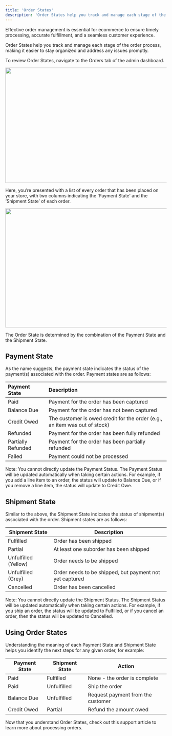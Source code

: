 ```yaml
---
title: 'Order States'
description: 'Order States help you track and manage each stage of the order process.'
---
```


Effective order management is essential for ecommerce to ensure timely processing, accurate fulfillment, and a seamless customer experience.

Order States help you track and manage each stage of the order process, making it easier to stay organized and address any issues promptly.

To review Order States, navigate to the Orders tab of the admin dashboard.

<img height="359" width="624" src="https://lh7-rt.googleusercontent.com/docsz/AD_4nXf1_HnveahvAvmehYXHDjNtQ5XEfqyS1L8VlaaoMpZimclnXe_vXJRuLQCI6wj7FT0dW8HYCfA_YO4VAkGrzgjoINlbTC6P6_bJf85gCgPN-MxGB5OGMaUMC3DiIZOhDjCXN-v-1w?key=0ncWz4vRy0tXhgnM2AaO802x" />

Here, you’re presented with a list of every order that has been placed on your store, with two columns indicating the ‘Payment State’ and the ‘Shipment State’ of each order.

<img height="371" width="624" src="https://lh7-rt.googleusercontent.com/docsz/AD_4nXfpmtw8z4KjlJoXoesfnLer_jjasahRdEdXPIybutYgtf77frhr5UbBOyEjn3GsuyeScxjO5ku99G4jfHPjq1W3Hd06C8l78XeFSDcmEnT3EYfIaX7KTHQsqGPyeF_sQ05Rsd5r?key=0ncWz4vRy0tXhgnM2AaO802x" />

The Order State is determined by the combination of the Payment State and the Shipment State.

## Payment State

As the name suggests, the payment state indicates the status of the payment(s) associated with the order. Payment states are as follows:

| **Payment State**  | **Description**                                                            |
| :----------------- | :------------------------------------------------------------------------- |
| Paid               | Payment for the order has been captured                                    |
| Balance Due        | Payment for the order has not been captured                                |
| Credit Owed        | The customer is owed credit for the order (e.g., an item was out of stock) |
| Refunded           | Payment for the order has been fully refunded                              |
| Partially Refunded | Payment for the order has been partially refunded                          |
| Failed             | Payment could not be processed                                             |

Note: You cannot directly update the Payment Status. The Payment Status will be updated automatically when taking certain actions. For example, if you add a line item to an order, the status will update to Balance Due, or if you remove a line item, the status will update to Credit Owe.

## Shipment State

Similar to the above, the Shipment State indicates the status of shipment(s) associated with the order. Shipment states are as follows:

| **Shipment State**   | **Description**                                         |
| -------------------- | ------------------------------------------------------- |
| Fulfilled            | Order has been shipped                                  |
| Partial              | At least one suborder has been shipped                  |
| Unfulfilled (Yellow) | Order needs to be shipped                               |
| Unfulfilled (Grey)   | Order needs to be shipped, but payment not yet captured |
| Cancelled            | Order has been cancelled                                |

Note: You cannot directly update the Shipment Status. The Shipment Status will be updated automatically when taking certain actions. For example, if you ship an order, the status will be updated to Fulfilled, or if you cancel an order, then the status will be updated to Cancelled.

## Using Order States

Understanding the meaning of each Payment State and Shipment State helps you identify the next steps for any given order, for example:

| **Payment State** | **Shipment State** | **Action**                        |
| ----------------- | ------------------ | --------------------------------- |
| Paid              | Fulfilled          | None - the order is complete      |
| Paid              | Unfulfilled        | Ship the order                    |
| Balance Due       | Unfulfilled        | Request payment from the customer |
| Credit Owed       | Partial            | Refund the amount owed            |

Now that you understand Order States, check out this support article to learn more about processing orders.